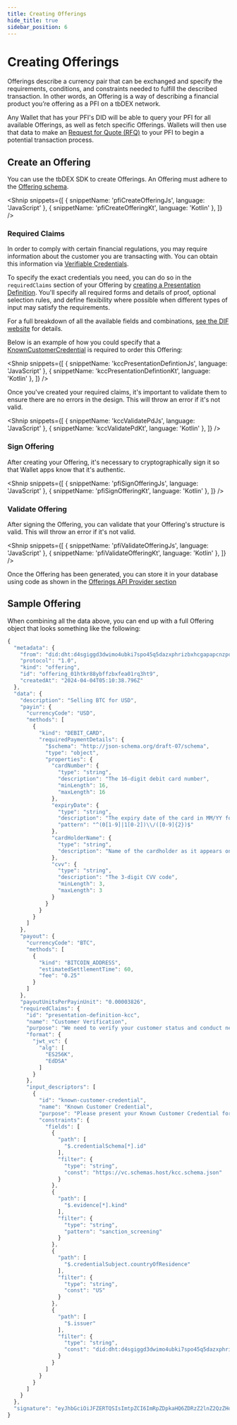 ```yaml
---
title: Creating Offerings
hide_title: true
sidebar_position: 6
---
```


<LanguageSwitcher languages="JavaScript, Kotlin" />

# Creating Offerings

Offerings describe a currency pair that can be exchanged and specify the requirements, conditions, and constraints needed to fulfill the described transaction.
In other words, an Offering is a way of describing a financial product you’re offering as a PFI on a tbDEX network.

Any Wallet that has your PFI's DID will be able to query your PFI for all available Offerings, as well as fetch specific Offerings. Wallets will then use that data to make an [Request for Quote (RFQ)](/docs/tbdex/wallet/send-rfq) to your PFI to begin a potential transaction process.

## Create an Offering

You can use the tbDEX SDK to create Offerings.
An Offering must adhere to the [Offering schema](https://github.com/TBD54566975/tbdex/tree/main/specs/protocol#offering).

<Shnip
  snippets={[
    { snippetName: 'pfiCreateOfferingJs', language: 'JavaScript' },
    { snippetName: 'pfiCreateOfferingKt', language: 'Kotlin' },
  ]}
/>

### Required Claims

In order to comply with certain financial regulations, you may require information about the customer you are transacting with.
You can obtain this information via [Verifiable Credentials](/).

To specify the exact credentials you need, you can do so in the `requiredClaims` section of your Offering by [creating a Presentation Definition](/).
You'll specify all required forms and details of proof, optional selection rules, and define flexibility where possible when different types of input may satisfy the requirements.

For a full breakdown of all the available fields and combinations, [see the DIF website](/) for details.

Below is an example of how you could specify that a [KnownCustomerCredential](/) is required to order this Offering:

<Shnip
  snippets={[
    { snippetName: 'kccPresentationDefintionJs', language: 'JavaScript' },
    { snippetName: 'kccPresentationDefintionKt', language: 'Kotlin' },
  ]}
/>

Once you've created your required claims, it's important to validate them to ensure there are no errors in the design.
This will throw an error if it's not valid.

<Shnip
  snippets={[
    { snippetName: 'kccValidatePdJs', language: 'JavaScript' },
    { snippetName: 'kccValidatePdKt', language: 'Kotlin' },
  ]}
/>

### Sign Offering

After creating your Offering, it's necessary to cryptographically sign it so that Wallet apps know that it's authentic.

<Shnip
  snippets={[
    { snippetName: 'pfiSignOfferingJs', language: 'JavaScript' },
    { snippetName: 'pfiSignOfferingKt', language: 'Kotlin' },
  ]}
/>

### Validate Offering

After signing the Offering, you can validate that your Offering's structure is valid.
This will throw an error if it's not valid.

<Shnip
  snippets={[
    { snippetName: 'pfiValidateOfferingJs', language: 'JavaScript' },
    { snippetName: 'pfiValidateOfferingKt', language: 'Kotlin' },
  ]}
/>

Once the Offering has been generated, you can store it in your database using code as shown in the [Offerings API Provider section](/docs/tbdex/pfi/anatomy-of-a-pfi#offerings-api-provider)

## Sample Offering

When combining all the data above, you can end up with a full Offering object that looks something like the following:

```js
{
  "metadata": {
    "from": "did:dht:d4sgiggd3dwimo4ubki7spo45q5dazxphrizbxhcgapapcnzpouy",
    "protocol": "1.0",
    "kind": "offering",
    "id": "offering_01htkr88ybffzbxfea01rq3ht9",
    "createdAt": "2024-04-04T05:10:38.796Z"
  },
  "data": {
    "description": "Selling BTC for USD",
    "payin": {
      "currencyCode": "USD",
      "methods": [
        {
          "kind": "DEBIT_CARD",
          "requiredPaymentDetails": {
            "$schema": "http://json-schema.org/draft-07/schema",
            "type": "object",
            "properties": {
              "cardNumber": {
                "type": "string",
                "description": "The 16-digit debit card number",
                "minLength": 16,
                "maxLength": 16
              },
              "expiryDate": {
                "type": "string",
                "description": "The expiry date of the card in MM/YY format",
                "pattern": "^(0[1-9]|1[0-2])\\/([0-9]{2})$"
              },
              "cardHolderName": {
                "type": "string",
                "description": "Name of the cardholder as it appears on the card"
              },
              "cvv": {
                "type": "string",
                "description": "The 3-digit CVV code",
                "minLength": 3,
                "maxLength": 3
              }
            }
          }
        }
      ]
    },
    "payout": {
      "currencyCode": "BTC",
      "methods": [
        {
          "kind": "BITCOIN_ADDRESS",
          "estimatedSettlementTime": 60,
          "fee": "0.25"
        }
      ]
    },
    "payoutUnitsPerPayinUnit": "0.00003826",
    "requiredClaims": {
      "id": "presentation-definition-kcc",
      "name": "Customer Verification",
      "purpose": "We need to verify your customer status and conduct necessary checks.",
      "format": {
        "jwt_vc": {
          "alg": [
            "ES256K",
            "EdDSA"
          ]
        }
      },
      "input_descriptors": [
        {
          "id": "known-customer-credential",
          "name": "Known Customer Credential",
          "purpose": "Please present your Known Customer Credential for verification.",
          "constraints": {
            "fields": [
              {
                "path": [
                  "$.credentialSchema[*].id"
                ],
                "filter": {
                  "type": "string",
                  "const": "https://vc.schemas.host/kcc.schema.json"
                }
              },
              {
                "path": [
                  "$.evidence[*].kind"
                ],
                "filter": {
                  "type": "string",
                  "pattern": "sanction_screening"
                }
              },
              {
                "path": [
                  "$.credentialSubject.countryOfResidence"
                ],
                "filter": {
                  "type": "string",
                  "const": "US"
                }
              },
              {
                "path": [
                  "$.issuer"
                ],
                "filter": {
                  "type": "string",
                  "const": "did:dht:d4sgiggd3dwimo4ubki7spo45q5dazxphrizbxhcgapapcnzpouy"
                }
              }
            ]
          }
        }
      ]
    }
  },
  "signature": "eyJhbGciOiJFZERTQSIsImtpZCI6ImRpZDpkaHQ6ZDRzZ2lnZ2QzZHdpbW80dWJraTdzcG80NXE1ZGF6eHBocml6YnhoY2dhcGFwY256cG91eSMwIn0..CcC0pWCpZXzqvPF-2z-axvJQyHhT6-Of4lavPIrrIrJ4WM5eyKRaR7YgEORh7xMwR_pXZ_KUHnPksmSQZsm2Ag"
}
```
